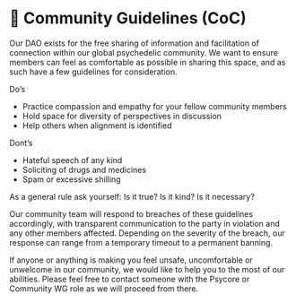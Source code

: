 # 💬 Community Guidelines (CoC)

Our DAO exists for the free sharing of information and facilitation of connection within our global psychedelic community. We want to ensure members can feel as comfortable as possible in sharing this space, and as such have a few guidelines for consideration.

Do’s
- Practice compassion and empathy for your fellow community members
- Hold space for diversity of perspectives in discussion
- Help others when alignment is identified

Dont’s
- Hateful speech of any kind
- Soliciting of drugs and medicines
- Spam or excessive shilling

As a general rule ask yourself: Is it true? Is it kind? Is it necessary?

Our community team will respond to breaches of these guidelines accordingly, with transparent communication to the party in violation and any other members affected. Depending on the severity of the breach, our response can range from a temporary timeout to a permanent banning.

If anyone or anything is making you feel unsafe, uncomfortable or unwelcome in our community, we would like to help you to the most of our abilities. Please feel free to contact someone with the Psycore or Community WG role as we will proceed from there.